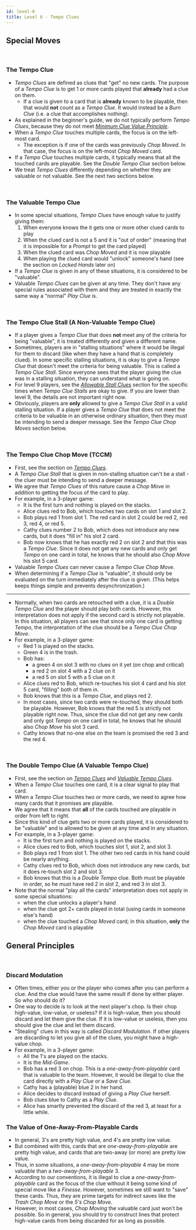 ```yaml
---
id: level-6
title: Level 6 - Tempo Clues
---
```



## Special Moves

<br />

### The Tempo Clue

- _Tempo Clues_ are defined as clues that "get" no new cards. The purpose of a _Tempo Clue_ is to get 1 or more cards played that **already** had a clue on them.
  - If a clue is given to a card that is **already** known to be playable, then that would **not** count as a _Tempo Clue_. It would instead be a _Burn Clue_ (i.e. a clue that accomplishes nothing).
- As explained in the beginner's guide, we do not typically perform _Tempo Clues_, because they do not meet _[Minimum Clue Value Principle](first-principles.mdx#2-minimum-clue-value-principle)_.
- When a _Tempo Clue_ touches multiple cards, the focus is on the left-most card.
  - The exception is if one of the cards was previously _Chop Moved_. In that case, the focus is on the left-most _Chop Moved_ card.
- If a _Tempo Clue_ touches multiple cards, it typically means that all the touched cards are playable. See the _Double Tempo Clue_ section below.
- We treat _Tempo Clues_ differently depending on whether they are valuable or not valuable. See the next two sections below.

<br />

### The Valuable Tempo Clue

- In some special situations, _Tempo Clues_ have enough value to justify giving them:
  1. When everyone knows the it gets one or more other clued cards to play
  1. When the clued card is not a 5 and it is "out of order" (meaning that it is impossible for a _Prompt_ to get the card played)
  1. When the clued card was _Chop Moved_ and it is now playable
  1. When playing the clued card would "unlock" someone's hand (see the section on _Locked Hands_ later on)
- If a _Tempo Clue_ is given in any of these situations, it is considered to be "valuable".
- Valuable _Tempo Clues_ can be given at any time. They don't have any special rules associated with them and they are treated in exactly the same way a "normal" _Play Clue_ is.

<br />

### The Tempo Clue Stall (A Non-Valuable Tempo Clue)

- If a player gives a _Tempo Clue_ that does **not** meet any of the criteria for being "valuable", it is treated differently and given a different name.
- Sometimes, players are in "stalling situations" where it would be illegal for them to discard (like when they have a hand that is completely clued). In some specific stalling situations, it is okay to give a _Tempo Clue_ that doesn't meet the criteria for being valuable. This is called a _Tempo Clue Stall_. Since everyone sees that the player giving the clue was in a stalling situation, they can understand what is going on.
- For level 9 players, see the _[Allowable Stall Clues](level-9.mdx#allowable-stall-clues-stall-table)_ section for the specific times when _Tempo Clue Stalls_ are okay to give. If you are lower than level 9, the details are not important right now.
- Obviously, players are **only** allowed to give a _Tempo Clue Stall_ in a valid stalling situation. If a player gives a _Tempo Clue_ that does not meet the criteria to be valuable in an otherwise ordinary situation, then they must be intending to send a deeper message. See the _Tempo Clue Chop Moves_ section below.

<br />

### The Tempo Clue Chop Move (TCCM)

- First, see the section on _[Tempo Clues](#the-tempo-clue)_.
- A _Tempo Clue Stall_ that is given in non-stalling situation can't be a stall - the cluer must be intending to send a deeper message.
- We agree that _Tempo Clues_ of this nature cause a _Chop Move_ in addition to getting the focus of the card to play.
- For example, in a 3-player game:
  - It is the first turn and nothing is played on the stacks.
  - Alice clues red to Bob, which touches two cards on slot 1 and slot 2.
  - Bob plays red 1 from slot 1. The red card in slot 2 could be red 2, red 3, red 4, or red 5.
  - Cathy clues number 2 to Bob, which does not introduce any new cards, but it does "fill in" his slot 2 card.
  - Bob now knows that he has exactly red 2 on slot 2 and that this was a _Tempo Clue_. Since it does not get any new cards and only get _Tempo_ on one card in total, he knows that he should also _Chop Move_ his slot 5 card.
- Valuable _Tempo Clues_ can never cause a _Tempo Clue Chop Move_.
- When determining if a _Tempo Clue_ is "valuable", it should only be evaluated on the turn immediately after the clue is given. (This helps keeps things simple and prevents desynchronization.)

<TempoClueChopMovePart1 />

<hr />

<TempoClueChopMovePart2 />

- Normally, when two cards are retouched with a clue, it is a _Double Tempo Clue_ and the player should play both cards. However, this interpretation does not apply if the second card is strictly not playable. In this situation, all players can see that since only one card is getting _Tempo_, the interpretation of the clue should be a _Tempo Clue Chop Move_.
- For example, in a 3-player game:
  - Red 1 is played on the stacks.
  - Green 4 is in the trash.
  - Bob has:
    - a green 4 on slot 3 with no clues on it yet (on chop and critical)
    - a red 2 on slot 4 with a 2 clue on it
    - a red 5 on slot 5 with a 5 clue on it
  - Alice clues red to Bob, which re-touches his slot 4 card and his slot 5 card, "filling" both of them in.
  - Bob knows that this is a _Tempo Clue_, and plays red 2.
  - In most cases, since two cards were re-touched, they should both be playable. However, Bob knows that the red 5 is strictly not playable right now. Thus, since the clue did not get any new cards and only got _Tempo_ on one card in total, he knows that he should also _Chop Move_ his slot 3 card.
  - Cathy knows that no-one else on the team is promised the red 3 and the red 4.

<TempoClueChopMovePart3 />

<br />

### The Double Tempo Clue (A Valuable Tempo Clue)

- First, see the section on _[Tempo Clues](#the-tempo-clue)_ and _[Valuable Tempo Clues](#the-valuable-tempo-clue)_.
- When a _Tempo Clue_ touches one card, it is a clear signal to play that card.
- When a _Tempo Clue_ touches two or more cards, we need to agree how many cards that it promises are playable.
- We agree that it means that **all** of the cards touched are playable in order from left to right.
- Since this kind of clue gets two or more cards played, it is considered to be "valuable" and is allowed to be given at any time and in any situation.
- For example, in a 3-player game:
  - It is the first turn and nothing is played on the stacks.
  - Alice clues red to Bob, which touches slot 1, slot 2, and slot 3.
  - Bob plays red 1 from slot 1. The other two red cards in his hand could be nearly anything.
  - Cathy clues red to Bob, which does not introduce any new cards, but it does re-touch slot 2 and slot 3.
  - Bob knows that this is a _Double Tempo_ clue. Both must be playable in order, so he must have red 2 in slot 2, and red 3 in slot 3.
- Note that the normal "play all the cards" interpretation does not apply in some special situations:
  - when the clue unlocks a player's hand
  - when the clue got 2+ cards played in total (using cards in someone else's hand)
  - when the clue touched a _Chop Moved_ card; in this situation, **only** the _Chop Moved_ card is playable

## General Principles

<br />

### Discard Modulation

- Often times, either you or the player who comes after you can perform a clue. And the clue would have the same result if done by either player. So who should do it?
- One way to decide is to look at the next player's chop. Is their chop high-value, low-value, or useless? If it is high-value, then you should discard and let them give the clue. If it is low-value or useless, then you should give the clue and let them discard.
- "Stealing" clues in this way is called _Discard Modulation_. If other players are discarding to let you give all of the clues, you might have a high-value chop.
- For example, in a 3-player game:
  - All the 1's are played on the stacks.
  - It is the _Mid-Game_.
  - Bob has a red 3 on chop. This is a _one-away-from-playable_ card that is valuable to the team. However, it would be illegal to clue the card directly with a _Play Clue_ or a _Save Clue_.
  - Cathy has a (playable) blue 2 in her hand.
  - Alice decides to discard instead of giving a _Play Clue_ herself.
  - Bob clues blue to Cathy as a _Play Clue_.
  - Alice has smartly prevented the discard of the red 3, at least for a little while.

<DiscardModulation />

### The Value of One-Away-From-Playable Cards

- In general, 3's are pretty high value, and 4's are pretty low value.
- But combined with this, cards that are _one-away-from-playable_ are pretty high value, and cards that are two-away (or more) are pretty low value.
- Thus, in some situations, a _one-away-from-playable_ 4 may be more valuable than a _two-away-from-playable_ 3.
- According to our conventions, it is illegal to clue a _one-away-from-playable_ card as the focus of the clue without it being some kind of special move like a _Finesse_. However, sometimes we still want to "save" these cards. Thus, they are prime targets for indirect saves like the _Trash Chop Move_ or the _5's Chop Move_.
- However, in most cases, _Chop Moving_ the valuable card just won't be possible. So in general, you should try to construct lines that protect high-value cards from being discarded for as long as possible.

<br />
